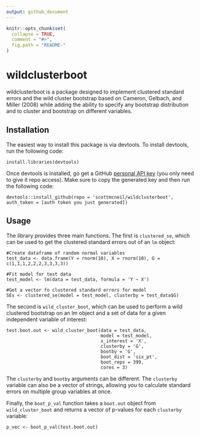 ```yaml
---
output: github_document
---
```


<!-- README.md is generated from README.Rmd. Please edit that file -->

```r
knitr::opts_chunk$set(
  collapse = TRUE,
  comment = "#>",
  fig.path = "README-"
)
```
# wildclusterboot

wildclusterboot is a package designed to implement clustered standard errors and the wild cluster bootstrap based on Cameron, Gelbach, and Miller (2008) while adding the ability to specify any bootstrap distribution and to cluster and bootstrap on different variables.

## Installation

The easiest way to install this package is via devtools. To install devtools, run the following code:
```
install.libraries(devtools)
```

Once devtools is installed, go get a GitHub [personal API key](https://github.com/settings/tokens) (you only need to give it repo access). Make sure to copy the generated key and then run the following code:

```
devtools::install_github(repo = 'scottmcneil/wildclusterboot', auth_token = [auth token you just generated])

```

## Usage

The library provides three main functions. The first is `clustered_se`, which can be used to get the clustered standard errors out of an `lm` object:

```
#Create dataframe of random normal variables
test_data <- data.frame(Y = rnorm(10), X = rnorm(10), G = c(1,1,1,2,2,2,3,3,3,3))

#Fit model for test data
test_model <- lm(data = test_data, formula = 'Y ~ X')

#Get a vector fo clustered standard errors for model
SEs <- clustered_se(model = test_model, clusterby = test_data$G)

```

The second is `wild_cluster_boot`, which can be used to perform a wild clustered bootstrap on an lm object and a set of data for a given independent variable of interest:

```
test.boot.out <- wild_cluster_boot(data = test_data,
                                   model = test_model,
                                   x_interest = 'X',
                                   clusterby = 'G',
                                   bootby = 'G',
                                   boot_dist = 'six_pt',
                                   boot_reps = 399,
                                   cores = 3)

```
The `clusterby` and `bootby` arguments can be different. The `clusterby` variable can also be a vector of strings, allowing you to calculate standard errors on multiple group variables at once.

Finally, the `boot_p_val` function takes a `boot.out` object from `wild_cluster_boot` and returns a vector of p-values for each `clusterby` variable:

```
p_vec <- boot_p_val(test.boot.out)
```
